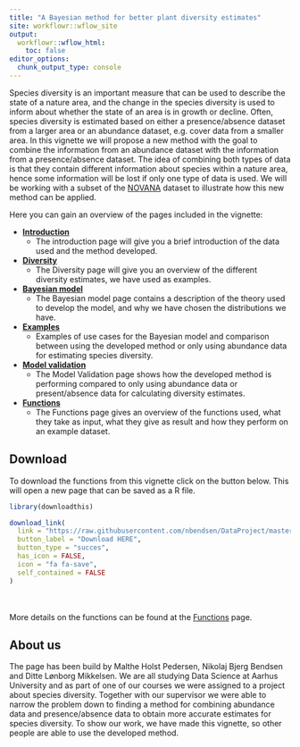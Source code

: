 ```yaml
---
title: "A Bayesian method for better plant diversity estimates"
site: workflowr::wflow_site
output:
  workflowr::wflow_html:
    toc: false
editor_options:
  chunk_output_type: console
---
```



Species diversity is an important measure that can be used to describe the state of a nature area, and the change in the species diversity is used to inform about whether the state of an area is in growth or decline. Often, species diversity is estimated based on either a presence/absence dataset from a larger area or an abundance dataset, e.g. cover data from a smaller area. In this vignette we will propose a new method with the goal to combine the information from an abundance dataset with the information from a presence/absence dataset. The idea of combining both types of data is that they contain different information about species within a nature area, hence some information will be lost if only one type of data is used. We will be working with a subset of the [NOVANA](https://novana.au.dk) dataset to illustrate how this new method can be applied.



Here you can gain an overview of the pages included in the vignette:

* **[Introduction](introduction.html)**
  * The introduction page will give you a brief introduction of the data used and the method developed. 
* **[Diversity](Diversity.html)**
  * The Diversity page will give you an overview of the different diversity estimates, we have used as examples. 
* **[Bayesian model](Model.html)**
  * The Bayesian model page contains a description of the theory used to develop the model, and why we have chosen the distributions we have. 
* **[Examples](example.html)**
  * Examples of use cases for the Bayesian model and comparison between using the developed method or only using abundance data for estimating species diversity. 
* **[Model validation](model_validering.html)**
  * The Model Validation page shows how the developed method is performing compared to only using abundance data or present/absence data for calculating diversity estimates.  
* **[Functions](function_usage.html)**
  * The Functions page gives an overview of the functions used, what they take as input, what they give as result and how they perform on an example dataset. 



<h2>Download</h2>
To download the functions from this vignette click on the button below. This will open a new page that can be saved as a R file.

```r
library(downloadthis)

download_link(
  link = "https://raw.githubusercontent.com/nbendsen/DataProject/master/code/Beta_binomial_cover_update_function.R",
  button_label = "Download HERE",
  button_type = "succes",
  has_icon = FALSE,
  icon = "fa fa-save",
  self_contained = FALSE
)

```
<br><br>
More details on the functions can be found at the [Functions](Function_usage.html) page.

<h2>About us</h2>

The page has been build by Malthe Holst Pedersen, Nikolaj Bjerg Bendsen and Ditte Lønborg Mikkelsen. We are all studying Data Science at Aarhus University and as part of one of our courses we were assigned to a project about species diversity. Together with our supervisor we were able to narrow the problem down to finding a method for combining abundance data and presence/absence data to obtain more accurate estimates for species diversity.
To show our work, we have made this vignette, so other people are able to use the developed method.

<br><br>
<br><br>



